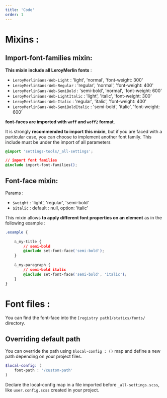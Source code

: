 ```yaml
---
title: 'Code'
order: 1
---
```


# Mixins :

## Import-font-families mixin:

**This mixin include all LeroyMerlin fonts** :

- `LeroyMerlinSans-Web-Light` : 'light', 'normal', 'font-weight: 300'
- `LeroyMerlinSans-Web-Regular` : 'regular', 'normal', 'font-weight: 400'
- `LeroyMerlinSans-Web-SemiBold` : 'semi-bold', 'normal', 'font-weight: 600'
- `LeroyMerlinSans-Web-LightItalic` : 'light', 'italic', 'font-weight: 300'
- `LeroyMerlinSans-Web-Italic` : 'regular', 'italic', 'font-weight: 400'
- `LeroyMerlinSans-Web-SemiBoldItalic` : 'semi-bold', 'italic', 'font-weight: 600'

**font-faces are imported with `woff` and `woff2` format**.
<br />

It is strongly **recommended to import this mixin**, but if you are faced with a particular case, you can choose to implement another font family. 
This include must be under the import of all parameters

```css
@import 'settings-tools/_all-settings';

// import font families
@include import-font-families();
```

## Font-face mixin:
Params :

- `$weight` : 'light', 'regular', 'semi-bold'
- `$italic` : default : null, option: 'italic'

This mixin allows **to apply different font properties on an element** as in the following example :

```css
.example {
    
    &_my-title {
        // semi-bold
        @include set-font-face('semi-bold');
    }
    
    &_my-paragraph {
        // semi-bold italic
        @include set-font-face('semi-bold', 'italic');
    }
}
```

# Font files :

You can find the font-face into the `[registry path]/statics/fonts/` directory.

## Overriding default path

You can override the path using `$local-config : ()` map and define a new path depending on your project files.

```scss
$local-config: (
    font-path : '/custom-path'
)
```

Declare the local-config map in a file imported before `_all-settings.scss`, like `user.config.scss` created in your project.
